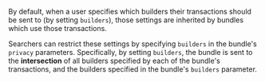 By default, when a user specifies which builders their transactions should be sent to (by setting `builders`), those settings are inherited by bundles which use those transactions.

Searchers can restrict these settings by specifying `builders` in the bundle's `privacy` parameters. Specifically, by setting `builders`, the bundle is sent to the **intersection** of all builders specified by each of the bundle's transactions, and the builders specified in the bundle's `builders` parameter.
